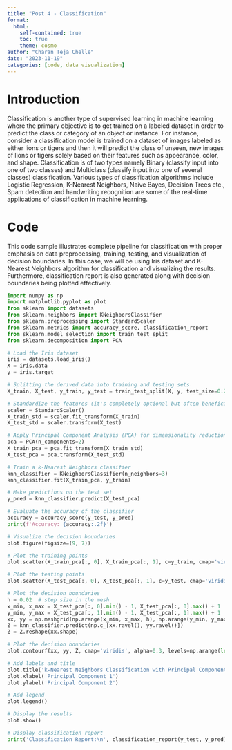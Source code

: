 ```yaml
---
title: "Post 4 - Classification"
format:
  html:
    self-contained: true
    toc: true
    theme: cosmo
author: "Charan Teja Chelle"
date: "2023-11-19"
categories: [code, data visualization]
---
```


# Introduction

Classification is another type of supervised learning in machine learning where the primary objective is to get trained on a labeled dataset in order to predict the class or category of an object or instance. For instance, consider a classification model is trained on a dataset of images labeled as either lions or tigers and then it will predict the class of unseen, new images of lions or tigers solely based on their features such as appearance, color, and shape. Classification is of two types namely Binary (classify input into one of two classes) and Multiclass (classify input into one of several classes) classification. Various types of classification algorithms include Logistic Regression, K-Nearest Neighbors, Naive Bayes, Decision Trees etc., Spam detection and handwriting recognition are some of the real-time applications of classification in machine learning.

# Code

This code sample illustrates complete pipeline for classification with proper emphasis on data preprocessing, training, testing, and visualization of decision boundaries. In this case, we will be using Iris dataset and K-Nearest Neighbors algorithm for classification and visualizing the results. Furthermore, classification report is also generated along with decision boundaries being plotted effectively.

```python
import numpy as np
import matplotlib.pyplot as plot
from sklearn import datasets
from sklearn.neighbors import KNeighborsClassifier
from sklearn.preprocessing import StandardScaler
from sklearn.metrics import accuracy_score, classification_report
from sklearn.model_selection import train_test_split
from sklearn.decomposition import PCA

# Load the Iris dataset
iris = datasets.load_iris()
X = iris.data
y = iris.target

# Splitting the derived data into training and testing sets
X_train, X_test, y_train, y_test = train_test_split(X, y, test_size=0.2, random_state=42)

# Standardize the features (it's completely optional but often beneficial)
scaler = StandardScaler()
X_train_std = scaler.fit_transform(X_train)
X_test_std = scaler.transform(X_test)

# Apply Principal Component Analysis (PCA) for dimensionality reduction to two components
pca = PCA(n_components=2)
X_train_pca = pca.fit_transform(X_train_std)
X_test_pca = pca.transform(X_test_std)

# Train a k-Nearest Neighbors classifier
knn_classifier = KNeighborsClassifier(n_neighbors=3)
knn_classifier.fit(X_train_pca, y_train)

# Make predictions on the test set
y_pred = knn_classifier.predict(X_test_pca)

# Evaluate the accuracy of the classifier
accuracy = accuracy_score(y_test, y_pred)
print(f'Accuracy: {accuracy:.2f}')

# Visualize the decision boundaries
plot.figure(figsize=(9, 7))

# Plot the training points
plot.scatter(X_train_pca[:, 0], X_train_pca[:, 1], c=y_train, cmap='viridis', edgecolor='k', s=70, label='Training Data')

# Plot the testing points
plot.scatter(X_test_pca[:, 0], X_test_pca[:, 1], c=y_test, cmap='viridis', marker='x', s=100, label='Testing Data (True)')

# Plot the decision boundaries
h = 0.02  # step size in the mesh
x_min, x_max = X_test_pca[:, 0].min() - 1, X_test_pca[:, 0].max() + 1
y_min, y_max = X_test_pca[:, 1].min() - 1, X_test_pca[:, 1].max() + 1
xx, yy = np.meshgrid(np.arange(x_min, x_max, h), np.arange(y_min, y_max, h))
Z = knn_classifier.predict(np.c_[xx.ravel(), yy.ravel()])
Z = Z.reshape(xx.shape)

# Plot the decision boundaries
plot.contourf(xx, yy, Z, cmap='viridis', alpha=0.3, levels=np.arange(len(np.unique(y))) - 0.5)

# Add labels and title
plot.title('k-Nearest Neighbors Classification with Principal Component Analysis')
plot.xlabel('Principal Component 1')
plot.ylabel('Principal Component 2')

# Add legend
plot.legend()

# Display the results
plot.show()

# Display classification report
print('Classification Report:\n', classification_report(y_test, y_pred))

```
